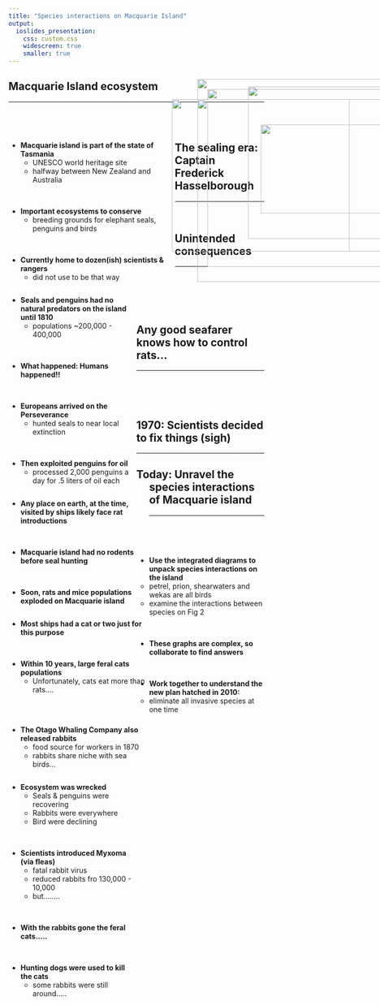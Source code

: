 ```yaml
---
title: "Species interactions on Macquarie Island"
output: 
  ioslides_presentation:
    css: custom.css
    widescreen: true
    smaller: true
---
```


## Macquarie Island ecosystem
<hr>
<br/>
<br/>

<div style="float: left; width: 65%;">

* **Macquarie island is part of the state of Tasmania**
    + UNESCO world heritage site
    + halfway between New Zealand and Australia

<br/>

* **Important ecosystems to conserve**
    + breeding grounds for elephant seals, penguins and birds
    
 <br/>
 
* **Currently home to dozen(ish) scientists & rangers**
    + did not use to be that way

</div>

<IMG STYLE="position:absolute; TOP:225px; LEFT:700px; WIDTH:300px; HEIGHT:300px" SRC="images/macisland2.jpg">


## The sealing era: Captain Frederick Hasselborough
<hr>
<br/>

<div style="float: left; width: 50%;">

* **Seals and penguins had no natural predators on the island until 1810**
    + populations ~200,000 - 400,000

<br/>

* **What happened: Humans happened!!**

<br/>

* **Europeans arrived on the Perseverance**
    + hunted seals to near local extinction

<br/>

* **Then exploited penguins for oil**
    + processed 2,000 penguins a day for .5 liters of oil each

</div>

<IMG STYLE="position:absolute; TOP:250px; LEFT:550px; WIDTH:500px; HEIGHT:300px" SRC="images/penguin.jpg">

## Unintended consequences
<hr>
<br/>
<br/>
<br/>
<br/>

<div style="float: left; width: 55%;">

* **Any place on earth, at the time, visited by ships likely face rat introductions**

<br/>

* **Macquarie island had no rodents before seal hunting**

<br/>

* **Soon, rats and mice populations exploded on Macquarie island**

</div>

<IMG STYLE="position:absolute; TOP:230px; LEFT:620px; WIDTH:450px; HEIGHT:350px" SRC="images/rats.jpg">

## Any good seafarer knows how to control rats...
<hr>
<br/>
<br/>
<br/>

<div style="float: left; width: 55%;">

* **Most ships had a cat or two just for this purpose**

<br/>

* **Within 10 years, large feral cats populations**
    + Unfortunately, cats eat more than rats....
    
<br/>
<br/>

* **The Otago Whaling Company also released rabbits**
    + food source for workers in 1870
    + rabbits share niche with sea birds...
 
 </div>
 
<IMG STYLE="position:absolute; TOP:210px; LEFT:600px; WIDTH:450px; HEIGHT:400px" SRC="images/cats.jpg">

## 1970: Scientists decided to fix things (sigh)
<hr>

<div style="float: left; width: 50%;">

* **Ecosystem was wrecked**
    + Seals & penguins were recovering
    + Rabbits were everywhere
    + Bird were declining

<br/>

* **Scientists introduced Myxoma (via fleas)**
    + fatal rabbit virus
    + reduced rabbits fro 130,000 - 10,000
    + but........

<br/>

* **With the rabbits gone the feral cats.....**

<br/>

* **Hunting dogs were used to kill the cats**
    + some rabbits were still around.....

</div>

<IMG STYLE="position:absolute; TOP:250px; LEFT:600px; WIDTH:300px; HEIGHT:300px" SRC="images/dog.jpg">

## Today: Unravel the species interactions of Macquarie island
<hr>
<br/>
<br/>
<br/>



* **Use the integrated diagrams to unpack species interactions on the island**
    + petrel, prion, shearwaters and wekas are all birds
    + examine the interactions between species on Fig 2

<br/>

* **These graphs are complex, so collaborate to find answers**

<br/>

* **Work together to understand the new plan hatched in 2010:**
    + eliminate all invasive species at one time



<IMG STYLE="position:absolute; TOP:300px; LEFT:725px; WIDTH:300px; HEIGHT:175px" SRC="images/seabird4.jpg">
